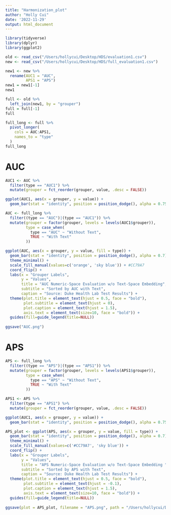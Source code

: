 ```yaml
---
title: "Harmonization_plot"
author: "Holly Cui"
date: '2022-11-29'
output: html_document
---
```


```r
library(tidyverse)
library(dplyr)
library(ggplot2)
```

```r
old <- read_csv("/Users/hollycui/Desktop/HDS/evaluation1.csv")
new <- read_csv("/Users/hollycui/Desktop/HDS/full_evaluation1.csv")
```

```r
new1 <- new %>%
  rename(AUC1 = "AUC",
         APS1 = "APS") 
new1 = new1[-1]
new1

full <- old %>%
  left_join(new1, by = "grouper")
full = full[-1]
full
```
```r
full_long <- full %>%
  pivot_longer(
    cols = AUC:APS1,
    names_to = "type"
  )
full_long
```

# AUC
```r
AUC1 <- AUC %>%
  filter(type == "AUC1") %>%
  mutate(grouper = fct_reorder(grouper, value, .desc = FALSE))

ggplot(AUC1, aes(x = grouper, y = value)) +
  geom_bar(stat = "identity", position = position_dodge(), alpha = 0.75)
```


```r
AUC <- full_long %>%
  filter((type == "AUC")|(type == "AUC1")) %>%
  mutate(grouper = factor(grouper, levels = levels(AUC1$grouper)), 
         type = case_when(
           type == "AUC" ~ "Without Text", 
           TRUE ~ "With Text"
         ))

ggplot(AUC, aes(x = grouper, y = value, fill = type)) +
  geom_bar(stat = "identity", position = position_dodge(), alpha = 0.7) + 
  theme_minimal() + 
  scale_fill_manual(values=c('orange', 'sky blue')) + #CC79A7
  coord_flip() + 
  labs(x = "Grouper Labels", 
       y = "Values", 
       title = "AUC Numeric-Space Evaluation w/o Text-Space Embedding", 
       subtitle = "Sorted by AUC with Text", 
       caption = "Source: Duke Health Lab Test Results") +
  theme(plot.title = element_text(hjust = 0.5, face = "bold"), 
        plot.subtitle = element_text(hjust = 0), 
        plot.caption = element_text(hjust = 1.5), 
        axis.text = element_text(size=10, face = "bold")) + 
  guides(fill=guide_legend(title=NULL))
  
ggsave("AUC.png")
```

# APS
```r
APS <- full_long %>%
  filter((type == "APS")|(type == "APS1")) %>%
  mutate(grouper = factor(grouper, levels = levels(APS1$grouper)), 
         type = case_when(
           type == "APS" ~ "Without Text", 
           TRUE ~ "With Text"
         ))

APS1 <- APS %>%
  filter(type == "APS1") %>%
  mutate(grouper = fct_reorder(grouper, value, .desc = FALSE))

ggplot(AUC1, aes(x = grouper, y = value)) +
  geom_bar(stat = "identity", position = position_dodge(), alpha = 0.75)
```

```r
APS_plot <- ggplot(APS, aes(x = grouper, y = value, fill = type)) +
  geom_bar(stat = "identity", position = position_dodge(), alpha = 0.7) + 
  theme_minimal() + 
  scale_fill_manual(values=c('#CC79A7', 'sky blue')) + 
  coord_flip() + 
  labs(x = "Grouper Labels", 
       y = "Values", 
       title = "APS Numeric-Space Evaluation w/o Text-Space Embedding ", 
       subtitle = "Sorted by APS with Text", 
       caption = "Source: Duke Health Lab Test Results") +
  theme(plot.title = element_text(hjust = 0.5, face = "bold"), 
        plot.subtitle = element_text(hjust = -0.1), 
        plot.caption = element_text(hjust = 1.5), 
        axis.text = element_text(size=10, face = "bold")) + 
  guides(fill=guide_legend(title=NULL))
  
ggsave(plot = APS_plot, filename = "APS.png", path = "/Users/hollycui/Desktop")
```


















